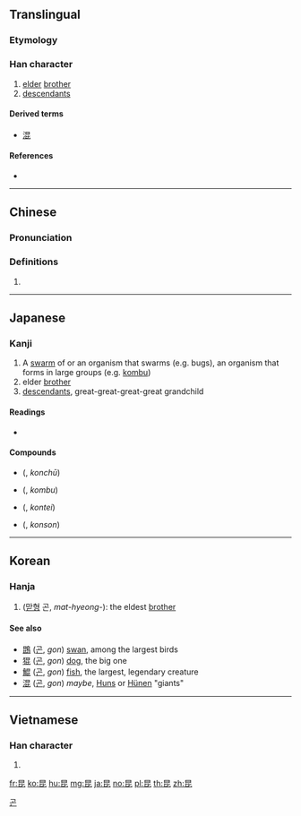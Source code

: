 {{also|皆}}
==Translingual==

===Etymology===
{{Han compound|ls=ic|日|比}}

===Han character===
{{Han char|rn=72|rad=日|as=04|sn=8|four=60711|canj=APP|ids=⿱日比}}

# [[elder]] [[brother]]
# [[descendant]]s

====Derived terms====
* [[混]]

====References====
* {{Han ref|kx=0490.390|dkj=13792|dj=0852.090|hdz=21489.090|uh=6606|ud=26118|bh=A9F8|bd=43512}}

----

==Chinese==
{{zh-forms}}

===Pronunciation===
{{zh-pron
|m=kūn
|c=gwan1
|mc=y
|oc=y
|ma=
|cat=n
}}

===Definitions===
# {{rfdef|lang=zh}}

----

==Japanese==

===Kanji===
{{ja-kanji|grade=c|rs=日04}}

# A [[swarm]] of or an organism that swarms (e.g. bugs), an organism that forms in large groups (e.g. [[kombu]])
# elder [[brother]]
# [[descendants]], great-great-great-great grandchild

====Readings====
* {{ja-readings|goon=[[こん]] (kon)|kanon=[[こん]] (kon)|kun=[[あに]] (ani), [[なかま]] (nakama), むれ (mure)|nanori=[[ひ]] (hi), [[ひで]] (hide), [[やす]] (yasu)}}

====Compounds====
{{der-top3|Compounds}}
* {{l|ja|昆虫}} ({{l|ja|こんちゅう}}, ''konchū'')
* {{l|ja|昆布}} ({{l|ja|こんぶ}}, ''kombu'')
{{der-mid3}}
* {{l|ja|昆弟}} ({{l|ja|こんてい}}, ''kontei'')
* {{l|ja|昆孫}} ({{l|ja|こんそん}}, ''konson'')
{{der-bottom}}

----

==Korean==

===Hanja===
{{ko-hanja|hangeul=[[곤]], [[혼]]|eumhun=|rv=gon, hon|mr=kon, hon|y=kon, hon}}

# ([[맏형]] 곤, ''mat-hyeong-''): the eldest [[brother]]

====See also====
* [[鵾]] ([[곤]], ''gon'') [[swan]], among the largest birds
* [[猑]] ([[곤]], ''gon'') [[dog]], the big one
* [[鯤]] ([[곤]], ''gon'') [[fish]], the largest, legendary creature
* [[混]] ([[곤]], ''gon'') ''maybe'', [[Hun]]s or [[Hünen]] "giants"

[[Category:Hanja readings|곤]]

----

==Vietnamese==

===Han character===
{{vi-hantu|[[con]], [[côn]], [[gon]]|rs=日04}}

# {{defn|lang=vi|sort=日04}}

[[fr:昆]]
[[ko:昆]]
[[hu:昆]]
[[mg:昆]]
[[ja:昆]]
[[no:昆]]
[[pl:昆]]
[[th:昆]]
[[zh:昆]]
